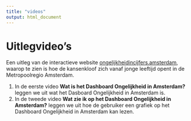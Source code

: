 ```yaml
---
title: "videos"
output: html_document
---
```

# Uitlegvideo's

Een uitleg van de interactieve website [ongelijkheidincijfers.amsterdam](https://www.ongelijkheidincijfers.amsterdam), waarop te zien is hoe de kansenkloof zich vanaf jonge leeftijd opent in de Metropoolregio Amsterdam.


1. In de eerste video **Wat is het Dashboard Ongelijkheid in Amsterdam?** leggen we uit wat het Dasboard Ongelijkheid in Amsterdam is. 
2. In de tweede video **Wat zie ik op het Dashboard Ongelijkheid in Amsterdam?** leggen we uit hoe de gebruiker een grafiek op het Dashboard Ongelijkheid in Amsterdam kan lezen. 



